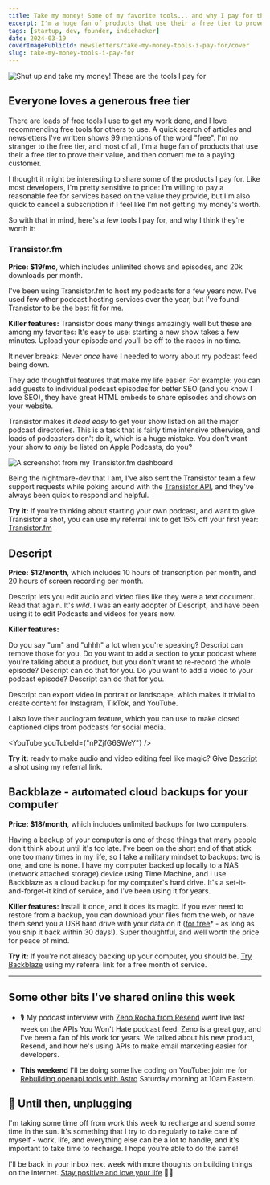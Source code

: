 ```yaml
---
title: Take my money! Some of my favorite tools... and why I pay for them
excerpt: I'm a huge fan of products that use their a free tier to prove their value, and then convert me to a paying customer. Here are a few tools I pay for, and why I think they're worth it.
tags: [startup, dev, founder, indiehacker]
date: 2024-03-19
coverImagePublicId: newsletters/take-my-money-tools-i-pay-for/cover
slug: take-my-money-tools-i-pay-for
---
```


<Image
  publicId="newsletters/take-my-money-tools-i-pay-for/cover"
  alt="Shut up and take my money! These are the tools I pay for"
/>

## Everyone loves a generous free tier

There are loads of free tools I use to get my work done, and I love recommending free tools for others to use. A quick search of articles and newsletters I've written shows 99 mentions of the word "free". I'm no stranger to the free tier, and most of all, I'm a huge fan of products that use their a free tier to prove their value, and then convert me to a paying customer.

I thought it might be interesting to share some of the products I pay for. Like most developers, I'm pretty sensitive to price: I'm willing to pay a reasonable fee for services based on the value they provide, but I'm also quick to cancel a subscription if I feel like I'm not getting my money's worth.

So with that in mind, here's a few tools I pay for, and why I think they're worth it:

### Transistor.fm

**Price: $19/mo**, which includes unlimited shows and episodes, and 20k downloads per month.

I've been using Transistor.fm to host my podcasts for a few years now. I've used few other podcast hosting services over the year, but I've found Transistor to be the best fit for me.

**Killer features:**
Transistor does many things amazingly well but these are among my favorites:
It's easy to use: starting a new show takes a few minutes. Upload your episode and you'll be off to the races in no time.

It never breaks: Never _once_ have I needed to worry about my podcast feed being down.

They add thoughtful features that make my life easier. For example: you can add guests to individual podcast episodes for better SEO (and you know I love SEO), they have great HTML embeds to share episodes and shows on your website.

Transistor makes it _dead easy_ to get your show listed on all the major podcast directories. This is a task that is fairly time intensive otherwise, and loads of podcasters don't do it, which is a huge mistake. You don't want your show to _only_ be listed on Apple Podcasts, do you?

<Image
  publicId="newsletters/take-my-money-tools-i-pay-for/transistor-fm"
  alt="A screenshot from my Transistor.fm dashboard"
  caption="A screenshot from my Transistor.fm dashboard. What's that last one on the list? 🤔"
/>

Being the nightmare-dev that I am, I've also sent the Transistor team a few support requests while poking around with the [Transistor API](https://developers.transistor.fm/), and they've always been quick to respond and helpful.

**Try it:** If you're thinking about starting your own podcast, and want to give Transistor a shot, you can use my referral link to get 15% off your first year: [Transistor.fm](https://transistor.fm/?via=mike-bifulco)


## Descript

**Price: $12/month**, which includes 10 hours of transcription per month, and 20 hours of screen recording per month.

Descript lets you edit audio and video files like they were a text document. Read that again. It's _wild_. I was an early adopter of Descript, and have been using it to edit Podcasts and videos for years now.

**Killer features:**

Do you say "um" and "uhhh" a lot when you're speaking? Descript can remove those for you. Do you want to add a section to your podcast where you're talking about a product, but you don't want to re-record the whole episode? Descript can do that for you. Do you want to add a video to your podcast episode? Descript can do that for you.

Descript can export video in portrait or landscape, which makes it trivial to create content for Instagram, TikTok, and YouTube.

I also love their audiogram feature, which you can use to make closed captioned clips from podcasts for social media.

<YouTube youTubeId={"nPZjfG6SWeY"} />

**Try it:** ready to make audio and video editing feel like magic? Give [Descript](https://get.descript.com/09k9hymsebq1) a shot using my referral link.

## Backblaze - automated cloud backups for your computer

**Price: $18/month**, which includes unlimited backups for two computers.

Having a backup of your computer is one of those things that many people don't think about until it's too late. I've been on the short end of that stick one too many times in my life, so I take a military mindset to backups: two is one, and one is none. I have my computer backed up locally to a NAS (network attached storage) device using Time Machine, and I use Backblaze as a cloud backup for my computer's hard drive. It's a set-it-and-forget-it kind of service, and I've been using it for years.

**Killer features:** Install it once, and it does its magic. If you ever need to restore from a backup, you can download your files from the web, or have them send you a USB hard drive with your data on it ([for free](https://www.backblaze.com/blog/usb-hard-drive-restore/)* - as long as you ship it back within 30 days!). Super thoughtful, and well worth the price for peace of mind.

**Try it:** If you're not already backing up your computer, you should be. [Try Backblaze](https://secure.backblaze.com/r/00ponv) using my referral link for a free month of service.

---

## Some other bits I've shared online this week

- 🎙️ My podcast interview with [Zeno Rocha from Resend](https://apisyouwonthate.com/podcast/building-a-simple-api-for-email-with-zeno-rocha-from-resend/) went live last week on the APIs You Won't Hate podcast feed. Zeno is a great guy, and I've been a fan of his work for years. We talked about his new product, Resend, and how he's using APIs to make email marketing easier for developers.

- **This weekend** I'll be doing some live coding on YouTube: join me for [Rebuilding openapi.tools with Astro](https://youtube.com/live/wyJYInvZya8?feature=share) Saturday morning at 10am Eastern.

## 🔌 Until then, unplugging

I'm taking some time off from work this week to recharge and spend some time in the sun. It's something that I try to do regularly to take care of myself - work, life, and everything else can be a lot to handle, and it's important to take time to recharge. I hope you're able to do the same!

I'll be back in your inbox next week with more thoughts on building things on the internet. [Stay positive and love your life](https://www.youtube.com/watch?v=MgTDLlDY_yY) ✌🏾

